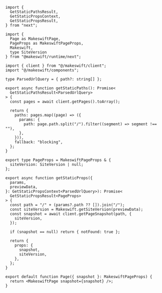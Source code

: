<CodeGroup>

```tsx src/pages/[[...path]].tsx
import {
  GetStaticPathsResult,
  GetStaticPropsContext,
  GetStaticPropsResult,
} from "next";

import {
  Page as MakeswiftPage,
  PageProps as MakeswiftPageProps,
  Makeswift,
  type SiteVersion
} from "@makeswift/runtime/next";

import { client } from "@/makeswift/client";
import "@/makeswift/components";

type ParsedUrlQuery = { path?: string[] };

export async function getStaticPaths(): Promise<
  GetStaticPathsResult<ParsedUrlQuery>
> {
  const pages = await client.getPages().toArray();

  return {
    paths: pages.map((page) => ({
      params: {
        path: page.path.split("/").filter((segment) => segment !== ""),
      },
    })),
    fallback: "blocking",
  };
}

export type PageProps = MakeswiftPageProps & {
  siteVersion: SiteVersion | null;
};

export async function getStaticProps({
  params,
  previewData,
}: GetStaticPropsContext<ParsedUrlQuery>): Promise<
  GetStaticPropsResult<PageProps>
> {
  const path = "/" + (params?.path ?? []).join("/");
  const siteVersion = Makeswift.getSiteVersion(previewData);
  const snapshot = await client.getPageSnapshot(path, {
    siteVersion,
  });

  if (snapshot == null) return { notFound: true };

  return {
    props: {
      snapshot,
      siteVersion,
    },
  };
}

export default function Page({ snapshot }: MakeswiftPageProps) {
  return <MakeswiftPage snapshot={snapshot} />;
}
```

</CodeGroup>
